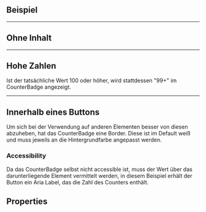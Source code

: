## Beispiel

<LiveCodeEditor />

---

## Ohne Inhalt

<LiveCodeEditor example="without-content" />

---

## Hohe Zahlen

Ist der tatsächliche Wert 100 oder höher, wird stattdessen "99+" im CounterBadge
angezeigt.

<LiveCodeEditor example="high-number" />

---

## Innerhalb eines Buttons

Um sich bei der Verwendung auf anderen Elementen besser von diesen abzuheben,
hat das CounterBadge eine Border. Diese ist im Default weiß und muss jeweils an
die Hintergrundfarbe angepasst werden.

### Accessibility

Da das CounterBadge selbst nicht accessible ist, muss der Wert über das
darunterliegende Element vermittelt werden, in diesem Beispiel erhält der Button
ein Aria Label, das die Zahl des Counters enthält.

<LiveCodeEditor example="with-button" />

## Properties

<PropertiesTables />
